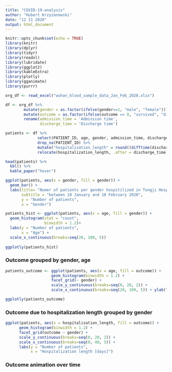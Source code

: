 ```yaml
---
title: "COVID-19-analysis"
author: "Hubert Krzyżanowski"
date: "12 11 2020"
output: html_document
---
```


```r
knitr::opts_chunk$set(echo = TRUE)
library(knitr)
library(dplyr)
library(tidyr)
library(readxl)
library(lubridate)
library(ggplot2)
library(kableExtra)
library(plotly)
library(gganimate)
library(purrr)
```

```r
org_df <- read_excel("wuhan_blood_sample_data_Jan_Feb_2020.xlsx")

```

<!--fill(PATIENT_ID) %>%-->

```r
df <- org_df %>% 
        mutate(gender = as.factor(ifelse(gender==1, "male", "female"))) %>%
        mutate(outcome = as.factor(ifelse(outcome == 0, "survived", "died"))) %>%
        rename(admission_time = 'Admission time',
               discharge_time = 'Discharge time')

patients <- df %>% 
              select(PATIENT_ID, age, gender, admission_time, discharge_time, outcome) %>% 
              drop_na(PATIENT_ID) %>%
              mutate("hospitalization_length" = round((difftime(discharge_time, admission_time, units = "days") ), digits = 2)) %>%
              relocate(hospitalization_length, .after = discharge_time)

head(patients) %>%
  kbl() %>%
  kable_paper("hover")
```

```r
ggplot(patients, aes(x = gender, fill = gender)) +
  geom_bar() + 
  labs(title= "Numer of patients per gender hospitilized in Tongji Hospital (Wuhan) ", 
       subtitle = "between 10 January and 18 February 2020",
       y = "Number of patients", 
       x = "Gender")
```

```r
patients_hist <- ggplot(patients, aes(x = age, fill = gender)) +
  geom_histogram(stat = "count",
                 binwidth = 1.2)+
  labs(y = "Number of patients", 
       x = "Age") +
  scale_x_continuous(breaks=seq(20, 100, 5))
 
ggplotly(patients_hist)      

```


### Outcome grouped by gender, age

```r

patients_outcome <- ggplot(patients, aes(x = age, fill = outcome)) + 
                    geom_histogram(binwidth = 1.2) +
                    facet_grid(~ gender) +
                    scale_y_continuous(breaks=seq(0, 20, 2)) +
                    scale_x_continuous(breaks=seq(20, 100, 5)) + ylab("Number of cases")

ggplotly(patients_outcome)
```

### Outcome due to hospitalization length grouped by gender
```r

ggplot(patients, aes(x = hospitalization_length, fill = outcome)) + 
      geom_histogram(binwidth = 1.2) +
      facet_grid(outcome ~ gender) +
      scale_y_continuous(breaks=seq(0, 20, 2)) +
      scale_x_continuous(breaks=seq(0, 40, 5)) +
      labs(y = "Number of patients", 
           x = "Hospitalization length [days]")

```

### Outcome animation over time
```r


```